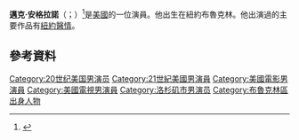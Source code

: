 '''邁克·安格拉諾'''（{{lang-en|Michael Angarano}}；{{bd|1987年|12月3日}}）<ref name=tvg>{{cite web | url = http://www.tvguide.com/celebrities/michael-angarano-165900/bio/ | title= Michael Angarano | publisher= [[TV_Guide|TVGuide.com]] | accessdate= February 16, 2015 |archivedate= February 16, 2015 | archiveurl = https://web.archive.org/web/20150217023357/http://www.tvguide.com/celebrities/michael-angarano-165900/bio/ | deadurl=no}}</ref>是[[美國|美國]]的一位演員。他出生在紐約布魯克林。他出演過的主要作品有[[紐約醫情|紐約醫情]]。
==參考資料==
{{Reflist}}
{{Authority control}}

{{DEFAULTSORT: Angarano, Michael}}
[[Category:20世纪美国男演员|Category:20世纪美国男演员]]
[[Category:21世紀美國男演員|Category:21世紀美國男演員]]
[[Category:美國電影男演員|Category:美國電影男演員]]
[[Category:美國電視男演員|Category:美國電視男演員]]
[[Category:洛杉矶市男演员|Category:洛杉矶市男演员]]
[[Category:布魯克林區出身人物|Category:布魯克林區出身人物]]